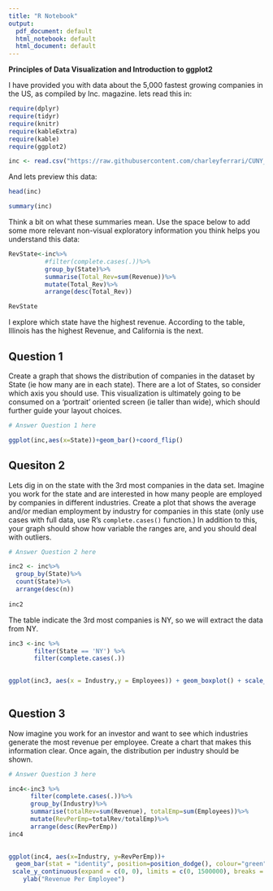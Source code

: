 ---
title: "R Notebook"
output:
  pdf_document: default
  html_notebook: default
  html_document: default
---

**Principles of Data Visualization and Introduction to ggplot2**

I have provided you with data about the 5,000 fastest growing companies in the US, as compiled by Inc. magazine. lets read this in:

```{r}
require(dplyr)
require(tidyr)
require(knitr)
require(kableExtra)
require(kable)
require(ggplot2)
```

```{r}

inc <- read.csv("https://raw.githubusercontent.com/charleyferrari/CUNY_DATA_608/master/module1/Data/inc5000_data.csv", header= TRUE)

```

And lets preview this data:

```{r}

head(inc)

```
```{r}

summary(inc)

```

Think a bit on what these summaries mean. Use the space below to add some more relevant non-visual exploratory information you think helps you understand this data:

```{r}

RevState<-inc%>%
          #filter(complete.cases(.))%>%
          group_by(State)%>%
          summarise(Total_Rev=sum(Revenue))%>%
          mutate(Total_Rev)%>%
          arrange(desc(Total_Rev))

RevState

```

I explore which state have the highest revenue. According to the table, Illinois has the highest Revenue, and California is the next. 


## Question 1

Create a graph that shows the distribution of companies in the dataset by State (ie how many are in each state). There are a lot of States, so consider which axis you should use. This visualization is ultimately going to be consumed on a 'portrait' oriented screen (ie taller than wide), which should further guide your layout choices.

```{r}
# Answer Question 1 here

ggplot(inc,aes(x=State))+geom_bar()+coord_flip()
```

## Quesiton 2

Lets dig in on the state with the 3rd most companies in the data set. Imagine you work for the state and are interested in how many people are employed by companies in different industries. Create a plot that shows the average and/or median employment by industry for companies in this state (only use cases with full data, use R's `complete.cases()` function.) In addition to this, your graph should show how variable the ranges are, and you should deal with outliers.

```{r}

# Answer Question 2 here

inc2 <- inc%>%
  group_by(State)%>%
  count(State)%>%
  arrange(desc(n))
  
inc2
```

The table indicate the 3rd most companies is NY, so we will extract the data from NY.


```{r}
inc3 <-inc %>%
       filter(State == 'NY') %>% 
       filter(complete.cases(.))
  

ggplot(inc3, aes(x = Industry,y = Employees)) + geom_boxplot() + scale_y_continuous(trans='log10') + theme(axis.text.x = element_text(angle = 60, hjust = 1))
      

```



## Question 3

Now imagine you work for an investor and want to see which industries generate the most revenue per employee. Create a chart that makes this information clear. Once again, the distribution per industry should be shown.


```{r}

# Answer Question 3 here

inc4<-inc3 %>%
      filter(complete.cases(.))%>%
      group_by(Industry)%>%
      summarise(totalRev=sum(Revenue), totalEmp=sum(Employees))%>%
      mutate(RevPerEmp=totalRev/totalEmp)%>%
      arrange(desc(RevPerEmp))
inc4     
  
```
```{r}


ggplot(inc4, aes(x=Industry, y=RevPerEmp))+
  geom_bar(stat = "identity", position=position_dodge(), colour="green", width = 0.8)+coord_flip()+
 scale_y_continuous(expand = c(0, 0), limits = c(0, 1500000), breaks = c(0, 50000,     1000000), labels = scales::comma)+
    ylab("Revenue Per Employee")  
  
```
